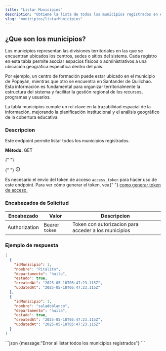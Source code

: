 ```yaml
---
title: "Listar Municipios"
description: "Obtiene la lista de todos los municipios registrados en el sistema."
slug: "municipios/listarMunicipios"
---
```



<h2>¿Que son los municipios?</h2>

Los municipios representan las divisiones territoriales en las que se encuentran ubicados los centros, sedes o sitios del sistema. Cada registro en esta tabla permite asociar espacios físicos o administrativos a una ubicación geográfica específica dentro del país.

Por ejemplo, un centro de formación puede estar ubicado en el municipio de Popayán, mientras que otro se encuentra en Santander de Quilichao. Esta información es fundamental para organizar territorialmente la estructura del sistema y facilitar la gestión regional de los recursos, programas y usuarios.

La tabla municipios cumple un rol clave en la trazabilidad espacial de la información, mejorando la planificación institucional y el análisis geográfico de la cobertura educativa.

<h3>Descripcion</h3>

Este endpoint permite listar todos los municipios registrados.

<p>
  <strong>Método: </strong>
  <span class="sl-badge success small astro-avdet4wd">GET</span>
</p>

<Tabs>
  <TabItem label="Endpoint">
    <ApiEndpoint url={`${API_BASE_URL}/municipios`} />
  </TabItem>
</Tabs>

<aside aria-label="Nota" class="starlight-aside starlight-aside--note">
  {" "}
  <p class="starlight-aside__title" aria-hidden="true">
    {" "}
    <svg
      aria-hidden="true"
      class="starlight-aside__icon astro-c6vsoqas"
      width="16"
      height="16"
      viewBox="0 0 24 24"
      fill="currentColor"
      style="--sl-icon-size: 1em;"
    >
      <path d="M12 11a1 1 0 0 0-1 1v4a1 1 0 0 0 2 0v-4a1 1 0 0 0-1-1Zm.38-3.92a1 1 0 0 0-.76 0 1 1 0 0 0-.33.21 1.15 1.15 0 0 0-.21.33 1 1 0 0 0 .21 1.09c.097.088.209.16.33.21A1 1 0 0 0 13 8a1.05 1.05 0 0 0-.29-.71 1 1 0 0 0-.33-.21ZM12 2a10 10 0 1 0 0 20 10 10 0 0 0 0-20Zm0 18a8 8 0 1 1 0-16.001A8 8 0 0 1 12 20Z"></path>
      Nota{" "}
    </svg>
  </p>
  Es necesario el envío del token de acceso <code>access_token</code> para hacer
  uso de este endpoint. Para ver cómo generar el token, vea{" "}
  <a href="/usuarios/login">como generar token de acceso.</a>
</aside>

<h3>Encabezados de Solicitud</h3>

| Encabezado    | Valor          | Descripcion                                          |
| ------------- | -------------- | ---------------------------------------------------- |
| Authorization | Bearer `token` | Token con autorizacion para acceder a los municipios |

<h3>Ejemplo de respuesta</h3>

<Tabs>
  <TabItem label="Status 200">

```json
[
  {
    "idMunicipio": 1,
    "nombre": "Pitalito",
    "departamento": "huila",
    "estado": true,
    "createdAt": "2025-05-18T05:47:23.115Z",
    "updatedAt": "2025-05-18T05:47:23.115Z"
  },
  {
    "idMunicipio": 1,
    "nombre": "saladoblanco",
    "departamento": "huila",
    "estado": true,
    "createdAt": "2025-05-18T05:47:23.115Z",
    "updatedAt": "2025-05-18T05:47:23.115Z"
  }
]
```

  </TabItem>

  <TabItem label="Status 400">
  ```json
  {message:"Error al listar todos los municipios  registrados"}
  ```
  </TabItem>
</Tabs>
